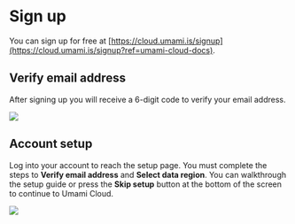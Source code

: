 # Sign up

You can sign up for free at [https://cloud.umami.is/signup](https://cloud.umami.is/signup?ref=umami-cloud-docs).

## Verify email address

After signing up you will receive a 6-digit code to verify your email address.

<img src="/images/cloud/sign-up-verify-email.png" />

## Account setup

Log into your account to reach the setup page. You must complete the steps to **Verify email address** and **Select data region**.
You can walkthrough the setup guide or press the **Skip setup** button at the bottom of the screen to continue to Umami Cloud.

<img src="/images/cloud/sign-up-setup.png" />

